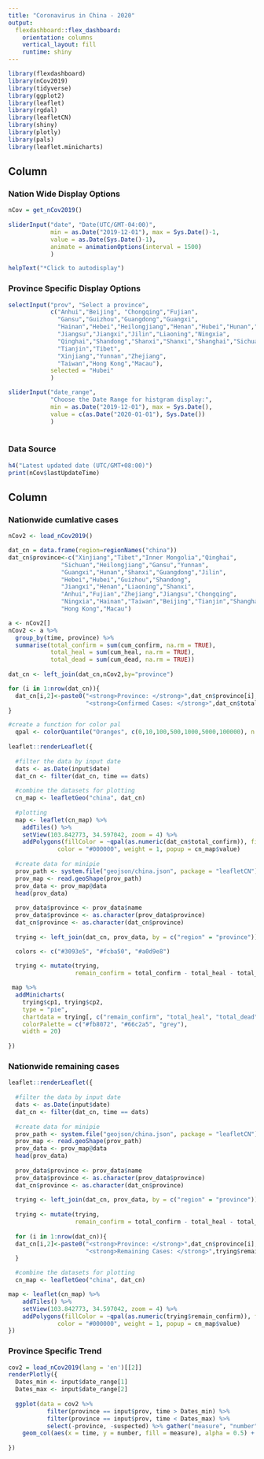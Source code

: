 ```yaml
---
title: "Coronavirus in China - 2020"
output: 
  flexdashboard::flex_dashboard:
    orientation: columns
    vertical_layout: fill
    runtime: shiny
---
```


```r
library(flexdashboard)
library(nCov2019)
library(tidyverse)
library(ggplot2)
library(leaflet)
library(rgdal)
library(leafletCN)
library(shiny)
library(plotly)
library(pals)
library(leaflet.minicharts)
```

Column {data-width=300}
-----------------------------------------------------------------------

### Nation Wide Display Options

```r
nCov = get_nCov2019()
 
sliderInput("date", "Date(UTC/GMT-04:00)",
            min = as.Date("2019-12-01"), max = Sys.Date()-1, 
            value = as.Date(Sys.Date()-1),
            animate = animationOptions(interval = 1500)
            )   

helpText("*Click to autodisplay")
```

### Province Specific Display Options

```r

selectInput("prov", "Select a province",
            c("Anhui","Beijing", "Chongqing","Fujian",
              "Gansu","Guizhou","Guangdong","Guangxi",
              "Hainan","Hebei","Heilongjiang","Henan","Hubei","Hunan","InnerMongolia",
              "Jiangsu","Jiangxi","Jilin","Liaoning","Ningxia",
              "Qinghai","Shandong","Shanxi","Shanxi","Shanghai","Sichuan",
              "Tianjin","Tibet",
              "Xinjiang","Yunnan","Zhejiang",
              "Taiwan","Hong Kong","Macau"),
            selected = "Hubei"
            )

sliderInput("date_range", 
            "Choose the Date Range for histgram display:", 
            min = as.Date("2019-12-01"), max = Sys.Date(), 
            value = c(as.Date("2020-01-01"), Sys.Date())
            )
            
```

### Data Source

```r

h4("Latest updated date (UTC/GMT+08:00)")
print(nCov$lastUpdateTime)

```

Column {.tabset data-width=700}
-----------------------------------------------------------------------

### Nationwide cumlative cases

```r
nCov2 <- load_nCov2019()

dat_cn = data.frame(region=regionNames("china"))
dat_cn$province<-c("Xinjiang","Tibet","Inner Mongolia","Qinghai",
               "Sichuan","Heilongjiang","Gansu","Yunnan",
               "Guangxi","Hunan","Shanxi","Guangdong","Jilin",
               "Hebei","Hubei","Guizhou","Shandong",
               "Jiangxi","Henan","Liaoning","Shanxi",
               "Anhui","Fujian","Zhejiang","Jiangsu","Chongqing",
               "Ningxia","Hainan","Taiwan","Beijing","Tianjin","Shanghai",
               "Hong Kong","Macau")

a <- nCov2[]
nCov2 <- a %>%
  group_by(time, province) %>%
  summarise(total_confirm = sum(cum_confirm, na.rm = TRUE),
            total_heal = sum(cum_heal, na.rm = TRUE),
            total_dead = sum(cum_dead, na.rm = TRUE))
  
dat_cn <- left_join(dat_cn,nCov2,by="province")

for (i in 1:nrow(dat_cn)){
  dat_cn[i,2]<-paste0("<strong>Province: </strong>",dat_cn$province[i],"<br>",
                      "<strong>Confirmed Cases: </strong>",dat_cn$total_confirm[i])
}

#create a function for color pal
  qpal <- colorQuantile("Oranges", c(0,10,100,500,1000,5000,100000), n = 7)
  
leaflet::renderLeaflet({
  
  #filter the data by input date
  dats <- as.Date(input$date)
  dat_cn <- filter(dat_cn, time == dats)
  
  #combine the datasets for plotting
  cn_map <- leafletGeo("china", dat_cn)
  
  #plotting
  map <- leaflet(cn_map) %>% 
    addTiles() %>% 
    setView(103.842773, 34.597042, zoom = 4) %>% 
    addPolygons(fillColor = ~qpal(as.numeric(dat_cn$total_confirm)), fillOpacity = 0.8,
              color = "#000000", weight = 1, popup = cn_map$value)
  
  #create data for minipie
  prov_path <- system.file("geojson/china.json", package = "leafletCN")
  prov_map <- read.geoShape(prov_path)
  prov_data <- prov_map@data
  head(prov_data) 
  
  prov_data$province <- prov_data$name
  prov_data$province <- as.character(prov_data$province)
  dat_cn$province <- as.character(dat_cn$province)
  
  trying <- left_join(dat_cn, prov_data, by = c("region" = "province"))

  colors <- c("#3093e5", "#fcba50", "#a0d9e8")
  
  trying <- mutate(trying, 
                   remain_confirm = total_confirm - total_heal - total_dead)

 map %>%
  addMinicharts(
    trying$cp1, trying$cp2,
    type = "pie",
    chartdata = trying[, c("remain_confirm", "total_heal", "total_dead")], 
    colorPalette = c("#fb8072", "#66c2a5", "grey"),
    width = 20) 
  
})


```

### Nationwide remaining cases

```r
leaflet::renderLeaflet({
    
  #filter the data by input date
  dats <- as.Date(input$date)
  dat_cn <- filter(dat_cn, time == dats)
  
  #create data for minipie
  prov_path <- system.file("geojson/china.json", package = "leafletCN")
  prov_map <- read.geoShape(prov_path)
  prov_data <- prov_map@data
  head(prov_data) 
  
  prov_data$province <- prov_data$name
  prov_data$province <- as.character(prov_data$province)
  dat_cn$province <- as.character(dat_cn$province)
  
  trying <- left_join(dat_cn, prov_data, by = c("region" = "province"))
  
  trying <- mutate(trying, 
                   remain_confirm = total_confirm - total_heal - total_dead)
  
  for (i in 1:nrow(dat_cn)){
  dat_cn[i,2]<-paste0("<strong>Province: </strong>",dat_cn$province[i],"<br>",
                      "<strong>Remaining Cases: </strong>",trying$remain_confirm[i])
  }  

  #combine the datasets for plotting
  cn_map <- leafletGeo("china", dat_cn)

map <- leaflet(cn_map) %>% 
    addTiles() %>% 
    setView(103.842773, 34.597042, zoom = 4) %>% 
    addPolygons(fillColor = ~qpal(as.numeric(trying$remain_confirm)), fillOpacity = 0.8,
              color = "#000000", weight = 1, popup = cn_map$value) 
})
```

### Province Specific Trend

```r

cov2 = load_nCov2019(lang = 'en')[[2]]
renderPlotly({  
  Dates_min <- input$date_range[1]
  Dates_max <- input$date_range[2]
  
  ggplot(data = cov2 %>% 
           filter(province == input$prov, time > Dates_min) %>%
           filter(province == input$prov, time < Dates_max) %>%
           select(-province, -suspected) %>% gather("measure", "number", -time)) +
    geom_col(aes(x = time, y = number, fill = measure), alpha = 0.5) + ggtitle(paste("Bar plot of Confirmed/Healed/Dead Cases in", as.character(input$prov))) + theme_bw()
  
})
```

